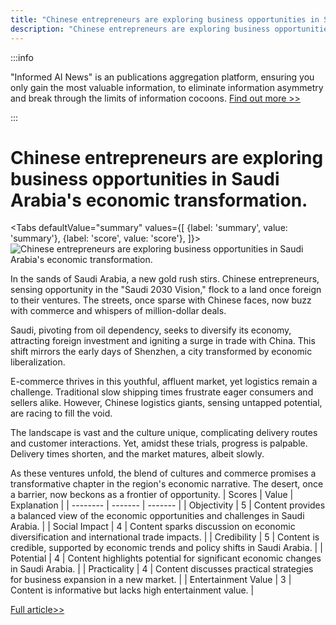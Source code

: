 ```yaml
---
title: "Chinese entrepreneurs are exploring business opportunities in Saudi Arabia's economic transformation."
description: "Chinese entrepreneurs are exploring business opportunities in Saudi Arabia's economic transformation."
---
```



:::info

"Informed AI News" is an publications aggregation platform, ensuring you only gain the most valuable information, to eliminate information asymmetry and break through the limits of information cocoons.  [Find out more >>](/)

:::

# Chinese entrepreneurs are exploring business opportunities in Saudi Arabia's economic transformation.


<Tabs
	defaultValue="summary"
	values={[
	{label: 'summary', value: 'summary'},
	{label: 'score', value: 'score'},
]}>
<TabItem value="summary">
<img
  src="https://image.informedainews.com/2024/06/Soc-dvm-1718077426-0.jpg"
  alt="Chinese entrepreneurs are exploring business opportunities in Saudi Arabia's economic transformation."
/>



In the sands of Saudi Arabia, a new gold rush stirs. Chinese entrepreneurs, sensing opportunity in the "Saudi 2030 Vision," flock to a land once foreign to their ventures. The streets, once sparse with Chinese faces, now buzz with commerce and whispers of million-dollar deals.

Saudi, pivoting from oil dependency, seeks to diversify its economy, attracting foreign investment and igniting a surge in trade with China. This shift mirrors the early days of Shenzhen, a city transformed by economic liberalization.

E-commerce thrives in this youthful, affluent market, yet logistics remain a challenge. Traditional slow shipping times frustrate eager consumers and sellers alike. However, Chinese logistics giants, sensing untapped potential, are racing to fill the void.

The landscape is vast and the culture unique, complicating delivery routes and customer interactions. Yet, amidst these trials, progress is palpable. Delivery times shorten, and the market matures, albeit slowly.

As these ventures unfold, the blend of cultures and commerce promises a transformative chapter in the region's economic narrative. The desert, once a barrier, now beckons as a frontier of opportunity.
</TabItem>
<TabItem value="score">
	| Scores     | Value   | Explanation |
	| -------- | ------- | ------- |
	| Objectivity  | 5    | Content provides a balanced view of the economic opportunities and challenges in Saudi Arabia.    |
	| Social Impact | 4     | Content sparks discussion on economic diversification and international trade impacts.    |
	| Credibility    | 5    | Content is credible, supported by economic trends and policy shifts in Saudi Arabia.    |
	| Potential    | 4    | Content highlights potential for significant economic changes in Saudi Arabia.    |
	| Practicality    | 4    | Content discusses practical strategies for business expansion in a new market.    |
	| Entertainment Value    | 3    | Content is informative but lacks high entertainment value.    |
</TabItem>
</Tabs>

[Full article>>](https://www.36kr.com/p/2810875738097924)
